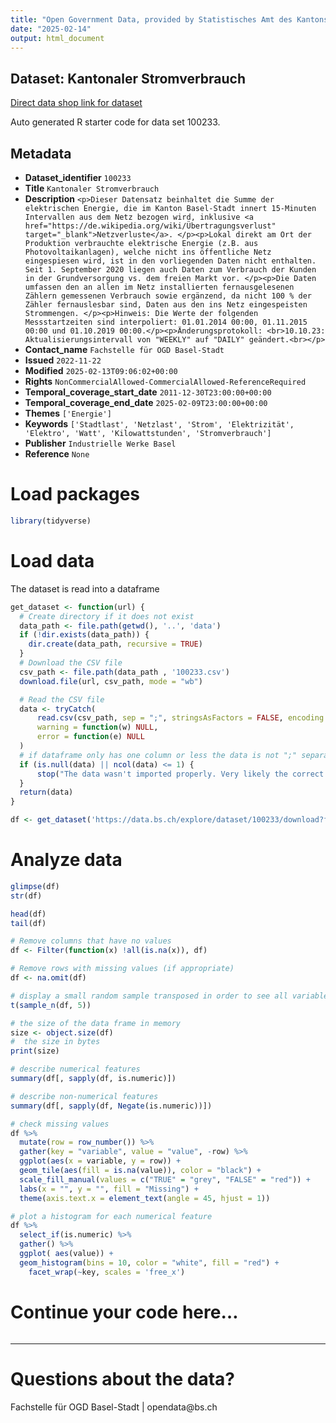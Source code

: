 ```yaml
---
title: "Open Government Data, provided by Statistisches Amt des Kantons Basel-Stadt - Fachstelle OGD"
date: "2025-02-14"
output: html_document
---
```


## Dataset: Kantonaler Stromverbrauch

[Direct data shop link for dataset](https://data.bs.ch/explore/dataset/100233)

Auto generated R starter code for data set 100233.

## Metadata

- **Dataset_identifier** `100233`
- **Title** `Kantonaler Stromverbrauch`
- **Description** `<p>Dieser Datensatz beinhaltet die Summe der elektrischen Energie, die im Kanton Basel-Stadt innert 15-Minuten Intervallen aus dem Netz bezogen wird, inklusive <a href="https://de.wikipedia.org/wiki/Übertragungsverlust" target="_blank">Netzverluste</a>. </p><p>Lokal direkt am Ort der Produktion verbrauchte elektrische Energie (z.B. aus Photovoltaikanlagen), welche nicht ins öffentliche Netz eingespiesen wird, ist in den vorliegenden Daten nicht enthalten. Seit 1. September 2020 liegen auch Daten zum Verbrauch der Kunden in der Grundversorgung vs. dem freien Markt vor. </p><p>Die Daten umfassen den an allen im Netz installierten fernausgelesenen Zählern gemessenen Verbrauch sowie ergänzend, da nicht 100 % der Zähler fernauslesbar sind, Daten aus den ins Netz eingespeisten Strommengen. </p><p>Hinweis: Die Werte der folgenden Messstartzeiten sind interpoliert: 01.01.2014 00:00, 01.11.2015 00:00 und 01.10.2019 00:00.</p><p>Änderungsprotokoll: <br>10.10.23: Aktualisierungsintervall von "WEEKLY" auf "DAILY" geändert.<br></p>`
- **Contact_name** `Fachstelle für OGD Basel-Stadt`
- **Issued** `2022-11-22`
- **Modified** `2025-02-13T09:06:02+00:00`
- **Rights** `NonCommercialAllowed-CommercialAllowed-ReferenceRequired`
- **Temporal_coverage_start_date** `2011-12-30T23:00:00+00:00`
- **Temporal_coverage_end_date** `2025-02-09T23:00:00+00:00`
- **Themes** `['Energie']`
- **Keywords** `['Stadtlast', 'Netzlast', 'Strom', 'Elektrizität', 'Elektro', 'Watt', 'Kilowattstunden', 'Stromverbrauch']`
- **Publisher** `Industrielle Werke Basel`
- **Reference** `None`


# Load packages

```r

library(tidyverse)
```

# Load data

The dataset is read into a dataframe

```r
get_dataset <- function(url) {
  # Create directory if it does not exist
  data_path <- file.path(getwd(), '..', 'data')
  if (!dir.exists(data_path)) {
    dir.create(data_path, recursive = TRUE)
  }
  # Download the CSV file
  csv_path <- file.path(data_path , '100233.csv')
  download.file(url, csv_path, mode = "wb")

  # Read the CSV file
  data <- tryCatch(
      read.csv(csv_path, sep = ";", stringsAsFactors = FALSE, encoding = "UTF-8"),
      warning = function(w) NULL,
      error = function(e) NULL
  )
  # if dataframe only has one column or less the data is not ";" separated
  if (is.null(data) || ncol(data) <= 1) {
      stop("The data wasn't imported properly. Very likely the correct separator couldn't be found.\nPlease check the dataset manually and adjust the code.")
  }
  return(data)
}
```

```r

df <- get_dataset('https://data.bs.ch/explore/dataset/100233/download?format=csv&timezone=Europe%2FZurich')

```

# Analyze data

```r

glimpse(df)
str(df)

head(df)
tail(df)

```

```r
# Remove columns that have no values
df <- Filter(function(x) !all(is.na(x)), df)

# Remove rows with missing values (if appropriate)
df <- na.omit(df)
```

```r
# display a small random sample transposed in order to see all variables
t(sample_n(df, 5))
```

```r
# the size of the data frame in memory
size <- object.size(df)
#  the size in bytes
print(size)
```

```r
# describe numerical features
summary(df[, sapply(df, is.numeric)])
```

```r
# describe non-numerical features
summary(df[, sapply(df, Negate(is.numeric))])
```

```r
# check missing values
df %>%
  mutate(row = row_number()) %>%
  gather(key = "variable", value = "value", -row) %>%
  ggplot(aes(x = variable, y = row)) +
  geom_tile(aes(fill = is.na(value)), color = "black") +
  scale_fill_manual(values = c("TRUE" = "grey", "FALSE" = "red")) +
  labs(x = "", y = "", fill = "Missing") +
  theme(axis.text.x = element_text(angle = 45, hjust = 1))
```

```r
# plot a histogram for each numerical feature
df %>%
  select_if(is.numeric) %>%
  gather() %>%
  ggplot( aes(value)) +
  geom_histogram(bins = 10, color = "white", fill = "red") +
    facet_wrap(~key, scales = 'free_x')
```

# Continue your code here...

```r

```
------------------------------------------------------------------------

# Questions about the data?

Fachstelle für OGD Basel-Stadt | opendata@bs.ch

